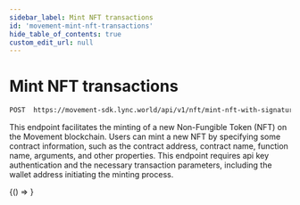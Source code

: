 ```yaml
---
sidebar_label: Mint NFT transactions
id: 'movement-mint-nft-transactions'
hide_table_of_contents: true
custom_edit_url: null
---
```

# Mint NFT transactions


```bash
POST  https://movement-sdk.lync.world/api/v1/nft/mint-nft-with-signature
```


This endpoint facilitates the minting of a new Non-Fungible Token (NFT) on the Movement blockchain. Users can mint a new NFT by specifying some contract information, such as the contract address, contract name, function name, arguments, and other properties. This endpoint requires api key authentication and the necessary transaction parameters, including the wallet address initiating the minting process.




<BrowserOnly>
    {() => <MintNFTTransactions/>}
    
</BrowserOnly>